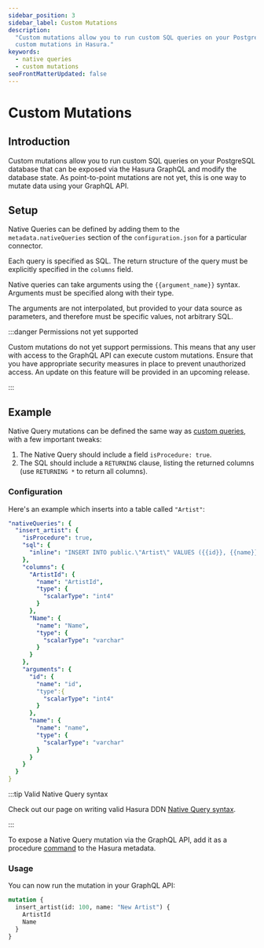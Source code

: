 ```yaml
---
sidebar_position: 3
sidebar_label: Custom Mutations
description:
  "Custom mutations allow you to run custom SQL queries on your PostgreSQL database. This page explains how to configure
  custom mutations in Hasura."
keywords:
  - native queries
  - custom mutations
seoFrontMatterUpdated: false
---
```


# Custom Mutations

## Introduction

Custom mutations allow you to run custom SQL queries on your PostgreSQL database that can be exposed via the Hasura 
GraphQL and modify the database state. As point-to-point mutations are not yet, this is one way to mutate data
using your GraphQL API.

## Setup

Native Queries can be defined by adding them to the `metadata.nativeQueries` section of the `configuration.json` for a
particular connector.

Each query is specified as SQL. The return structure of the query must be explicitly specified in the `columns` field.

Native queries can take arguments using the `{{argument_name}}` syntax. Arguments must be specified along with their
type.

The arguments are not interpolated, but provided to your data source as parameters, and therefore must be specific
values, not arbitrary SQL.

:::danger Permissions not yet supported

Custom mutations do not yet support permissions. This means that any user with access to the GraphQL API can execute
custom mutations. Ensure that you have appropriate security measures in place to prevent unauthorized access. An update
on this feature will be provided in an upcoming release.

:::

## Example

Native Query mutations can be defined the same way as [custom queries](/connectors/postgresql/native-queries/custom-queries.mdx), with 
a few important tweaks:

1. The Native Query should include a field `isProcedure: true`.
2. The SQL should include a `RETURNING` clause, listing the returned columns (use `RETURNING *` to return all columns).

### Configuration

Here's an example which inserts into a table called `"Artist"`:

```yaml
"nativeQueries": {
  "insert_artist": {
    "isProcedure": true,
    "sql": {
      "inline": "INSERT INTO public.\"Artist\" VALUES ({{id}}, {{name}}) RETURNING *"
    },
    "columns": {
      "ArtistId": {
        "name": "ArtistId",
        "type": {
          "scalarType": "int4"
        }
      },
      "Name": {
        "name": "Name",
        "type": {
          "scalarType": "varchar"
        }
      }
    },
    "arguments": {
      "id": {
        "name": "id",
        "type":{
          "scalarType": "int4"
        }
      },
      "name": {
        "name": "name",
        "type": {
          "scalarType": "varchar"
        }
      }
    }
  }
}
```

:::tip Valid Native Query syntax

Check out our page on writing valid Hasura DDN [Native Query syntax](/connectors/postgresql/native-queries/syntax.mdx).

:::

To expose a Native Query mutation via the GraphQL API, add it as a procedure
[command](/supergraph-modeling/commands.mdx) to the Hasura metadata.

### Usage

You can now run the mutation in your GraphQL API:

```graphql
mutation {
  insert_artist(id: 100, name: "New Artist") {
    ArtistId
    Name
  }
}
```